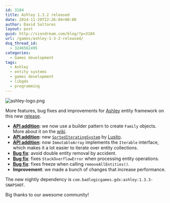 ```yaml
---
id: 3184
title: Ashley 1.3.2 released
date: 2014-11-20T22:26:04+00:00
author: David Saltares
layout: post
guid: http://siondream.com/blog/?p=3184
url: /games/ashley-1-3-2-released/
dsq_thread_id:
  - 3246562495
categories:
  - Games development
tags:
  - Ashley
  - entity systems
  - games development
  - libgdx
  - programming
---
```


![ashley-logo.png](/img/ashley/ashley-logo.webp)

More features, bug fixes and improvements for [Ashley](https://github.com/libgdx/ashley) entity framework on this new [release](https://github.com/libgdx/ashley/releases/tag/ashley-1.3.1).

- **[API addition](https://github.com/libgdx/ashley/commit/974f12f6d53c5d92992ddd6bf09edd44937d9e66)**: we now use a builder pattern to create `Family` objects. More about it on the [wiki](https://github.com/libgdx/ashley/wiki/How-to-use-Ashley#entity-families).
- **[API addition](https://github.com/libgdx/ashley/commit/905b26895536c57d9d42d994e62237c60f909e0c)**: new [`SortedIteratingSystem`](http://libgdx.badlogicgames.com/ashley/docs/com/badlogic/ashley/systems/SortedIteratingSystem.html) by [Lusito](https://github.com/libgdx/ashley/commits/master?author=Lusito).
- **[API addition](https://github.com/libgdx/ashley/commit/c39b09772a4514c180846204ce55cdc2eae71cc5)**: now `ImmutableArray` implements the `Iterable` interface, which makes it a lot easier to iterate over entity collections.
- **[Bug fix](https://github.com/libgdx/ashley/commit/1c861a27b85d8b98b854814c2820f80d001ca715)**: avoid double entity removal by accident.
- **[Bug fix](https://github.com/libgdx/ashley/issues/103)**: fixes `StackOverflowError` when processing entity operations.
- **[Bug fix](https://github.com/libgdx/ashley/issues/101)**: fixes freeze when calling `removeAllEntities()`.
- **Improvement**: we made a bunch of changes that increase performance.

The new nightly dependency is `com.badlogicgames.gdx:ashley:1.3.3-SNAPSHOT`.

Big thanks to our awesome community!
